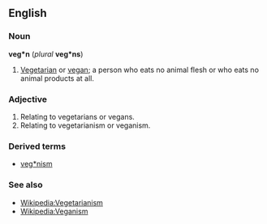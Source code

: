 ==English==
===Noun===
'''veg*n''' (''plural'' '''veg*ns''')

#[[Vegetarian]] or [[vegan]]; a person who eats no animal flesh or who eats no animal products at all.

===Adjective===

#Relating to vegetarians or vegans.
#Relating to vegetarianism or veganism.

===Derived terms===
*[[veg*nism]]

===See also===
*[[Wikipedia:Vegetarianism]]
*[[Wikipedia:Veganism]]